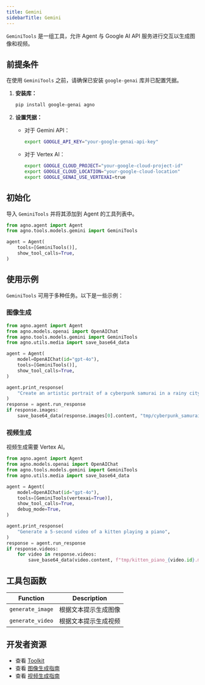 ```yaml
---
title: Gemini
sidebarTitle: Gemini
---
```


`GeminiTools` 是一组工具，允许 Agent 与 Google AI API 服务进行交互以生成图像和视频。

## 前提条件

在使用 `GeminiTools` 之前，请确保已安装 `google-genai` 库并已配置凭据。

1. **安装库：**
   ```bash
   pip install google-genai agno
   ```

2. **设置凭据：**
   - 对于 Gemini API：
     ```bash
     export GOOGLE_API_KEY="your-google-genai-api-key"
     ```
   - 对于 Vertex AI：
     ```bash
     export GOOGLE_CLOUD_PROJECT="your-google-cloud-project-id"
     export GOOGLE_CLOUD_LOCATION="your-google-cloud-location"
     export GOOGLE_GENAI_USE_VERTEXAI=true
     ```

## 初始化

导入 `GeminiTools` 并将其添加到 Agent 的工具列表中。

```python
from agno.agent import Agent
from agno.tools.models.gemini import GeminiTools

agent = Agent(
    tools=[GeminiTools()],
    show_tool_calls=True,
)
```

## 使用示例

`GeminiTools` 可用于多种任务。以下是一些示例：
### 图像生成

```python image_generation_agent.py
from agno.agent import Agent
from agno.models.openai import OpenAIChat
from agno.tools.models.gemini import GeminiTools
from agno.utils.media import save_base64_data

agent = Agent(
    model=OpenAIChat(id="gpt-4o"),
    tools=[GeminiTools()],
    show_tool_calls=True,
)

agent.print_response(
    "Create an artistic portrait of a cyberpunk samurai in a rainy city",
)
response = agent.run_response
if response.images:
    save_base64_data(response.images[0].content, "tmp/cyberpunk_samurai.png")
```

### 视频生成

<Note>
视频生成需要 Vertex AI。
</Note>

```python video_generation_agent.py
from agno.agent import Agent
from agno.models.openai import OpenAIChat
from agno.tools.models.gemini import GeminiTools
from agno.utils.media import save_base64_data

agent = Agent(
    model=OpenAIChat(id="gpt-4o"),
    tools=[GeminiTools(vertexai=True)],
    show_tool_calls=True,
    debug_mode=True,
)

agent.print_response(
    "Generate a 5-second video of a kitten playing a piano",
)
response = agent.run_response
if response.videos:
    for video in response.videos:
        save_base64_data(video.content, f"tmp/kitten_piano_{video.id}.mp4")
```



## 工具包函数

| Function         | Description                                                                                 |
| ---------------- | ------------------------------------------------------------------------------------------- |
| `generate_image` | 根据文本提示生成图像
| `generate_video` | 根据文本提示生成视频

## 开发者资源

- 查看 [Toolkit](https://github.com/agno-agi/agno/blob/main/libs/agno/agno/tools/models/gemini.py)
- 查看 [图像生成指南](https://ai.google.dev/gemini-api/docs/image-generation)
- 查看 [视频生成指南](https://ai.google.dev/gemini-api/docs/video)